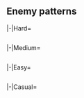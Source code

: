 {{Notice|The following enemy patterns and ship drops are autogenerated.<br>If in doubt, use tooltips to check sample sizes.}}
==Enemy patterns==
{{Section}}
<tabber>
|-|Hard=
{{Event/Map|
{{Event/MapNode|1|Hard|x=61|y=107}}
{{Event/MapNode|2|Hard|x=456|y=285}}
{{Event/MapNode|AB|Hard|x=448|y=194}}
{{Event/MapNode|A|Hard|x=88|y=213}}
{{Event/MapNode|B|Hard|x=113|y=148}}
{{Event/MapNode|C|Hard|x=141|y=253}}
{{Event/MapNode|D|Hard|x=163|y=120}}
{{Event/MapNode|E|Hard|x=195|y=292}}
{{Event/MapNode|F|Hard|x=221|y=88}}
{{Event/MapNode|G|Hard|x=225|y=200}}
{{Event/MapNode|H|Hard|x=235|y=320}}
{{Event/MapNode|I|Hard|x=275|y=264}}
{{Event/MapNode|J|Hard|x=283|y=107}}
{{Event/MapNode|K|Hard|x=334|y=242}}
{{Event/MapNode|L|Hard|x=336|y=125}}
{{Event/MapNode|M|Hard|x=352|y=288}}
{{Event/MapNode|N|Hard|x=411|y=286}}
{{Event/MapNode|O|Hard|x=505|y=272}}
{{Event/MapNode|P|Hard|x=535|y=232}}
{{Event/MapNode|Q|Hard|x=558|y=175}}
{{Event/MapNode|R|Hard|x=568|y=251}}
{{Event/MapNode|S|Hard|x=571|y=133}}
{{Event/MapNode|T|Hard|x=596|y=208}}
{{Event/MapNode|U|Hard|x=621|y=246}}
{{Event/MapNode|V|Hard|x=611|y=152}}
}}
<div class="scrollable" style="width:800px;max-height:400px;overflow:auto;">
{{Map/Nodes|diff=Hard|name=
|AB
|Raid
|{{TooltipSimple|Diamond|40% (688/1710)}}
|Airfield Princess/X
|Airfield Princess/X
|Airfield Princess/VIII
|-
|AB
|Raid
|{{TooltipSimple|Diamond|25% (424/1710)}}
|Airfield Princess/X
|Airfield Princess/X
|Airfield Princess/VIII
|Airfield Princess/VIII
|-
|AB
|Raid
|{{TooltipSimple|Diamond|35% (598/1710)}}
|Airfield Princess/X
|Airfield Princess/X
|Airfield Princess/IX
|Airfield Princess/VIII
}}
{{Map/Nodes|diff=Hard|name=
|A
|Normal
|{{TooltipSimple|Line Ahead|14% (153/1081)}}<br>{{TooltipSimple|Echelon|8% (88/1081)}}
|Light Cruiser He-Class/Flagship
|Destroyer I-Class/Late Model
|Destroyer I-Class/Late Model
|Destroyer I-Class/Late Model
|Destroyer I-Class
|Destroyer I-Class
|-
|A
|Normal
|{{TooltipSimple|Line Ahead|68% (732/1081)}}<br>{{TooltipSimple|Echelon|10% (108/1081)}}
|Light Cruiser He-Class/Flagship
|Light Cruiser Tsu-Class
|Destroyer I-Class/Late Model
|Destroyer I-Class/Late Model
|Destroyer I-Class/Late Model
|Destroyer I-Class/Late Model
}}
{{Map/Nodes|diff=Hard|name=
|C
|Normal
|{{TooltipSimple|Echelon|18% (169/936)}}<br>{{TooltipSimple|Line Abreast|45% (417/936)}}
|Submarine Yo-Class/Flagship
|Submarine Yo-Class/Elite
|Submarine Yo-Class/Elite
|-
|C
|Normal
|{{TooltipSimple|Echelon|37% (350/936)}}
|Submarine Yo-Class/Flagship
|Submarine Yo-Class/Elite
|Submarine Yo-Class/Elite
|Submarine Yo-Class/Elite
}}
{{Map/Nodes|diff=Hard|name=
|D
|Normal
|{{TooltipSimple|Echelon|18% (30/169)}}<br>{{TooltipSimple|Line Abreast|40% (68/169)}}
|Submarine Yo-Class/Flagship
|Submarine Yo-Class/Elite
|Submarine Yo-Class/Elite
|-
|D
|Normal
|{{TooltipSimple|Echelon|42% (71/169)}}
|Submarine Yo-Class/Flagship
|Submarine Yo-Class/Elite
|Submarine Yo-Class/Elite
|Submarine Yo-Class/Elite
}}
{{Map/Nodes|diff=Hard|name=
|E
|Normal
|{{TooltipSimple|Line Ahead|16% (143/867)}}<br>{{TooltipSimple|Double Line|7% (61/867)}}
|Heavy Cruiser Ri-Class/Flagship
|Heavy Cruiser Ri-Class/Flagship
|Light Cruiser Ho-Class/Flagship
|Light Cruiser Tsu-Class
|Destroyer Ro-Class/Late Model
|Destroyer I-Class/Late Model
|-
|E
|Normal
|{{TooltipSimple|Line Ahead|65% (566/867)}}<br>{{TooltipSimple|Double Line|11% (97/867)}}
|Heavy Cruiser Ri-Class/Flagship
|Heavy Cruiser Ri-Class/Flagship
|Light Cruiser He-Class/Flagship
|Light Cruiser Tsu-Class
|Destroyer Ro-Class/Late Model
|Destroyer Ro-Class/Late Model
}}
{{Map/Nodes|diff=Hard|name=
|F
|Normal
|{{TooltipSimple|Line Ahead|16% (19/119)}}<br>{{TooltipSimple|Echelon|8% (10/119)}}
|Light Cruiser He-Class/Flagship
|Destroyer Ro-Class/Late Model
|Destroyer Ro-Class/Late Model
|Destroyer I-Class/Late Model
|Destroyer I-Class
|Destroyer I-Class
|-
|F
|Normal
|{{TooltipSimple|Line Ahead|65% (77/119)}}<br>{{TooltipSimple|Echelon|11% (13/119)}}
|Light Cruiser He-Class/Flagship
|Light Cruiser Tsu-Class
|Destroyer Ro-Class/Late Model
|Destroyer Ro-Class/Late Model
|Destroyer I-Class/Late Model
|Destroyer I-Class/Late Model
}}
{{Map/Nodes|diff=Hard|name=
|G
|Defense
|{{TooltipSimple|Diamond|11% (5/44)}}
|Battleship Ru-Class/Flagship
|Light Carrier Nu-Class/Kai Flagship III
|Light Carrier Nu-Class/Elite II
|Light Carrier Nu-Class/Elite
|Destroyer Ro-Class/Late Model
|Destroyer Ro-Class/Late Model
|-
|G
|Defense
|{{TooltipSimple|Diamond|18% (8/44)}}
|Battleship Ru-Class/Flagship
|Light Carrier Nu-Class/Kai Flagship III
|Light Carrier Nu-Class/Elite II
|Light Carrier Nu-Class/Elite II
|Destroyer Ro-Class/Late Model
|Destroyer Ro-Class/Late Model
|-
|G
|Defense
|{{TooltipSimple|Diamond|34% (15/44)}}
|Battleship Ru-Class/Flagship
|Light Carrier Nu-Class/Kai Flagship III
|Light Carrier Nu-Class/Kai Flagship III
|Light Carrier Nu-Class/Elite II
|Destroyer Ro-Class/Late Model Elite
|Destroyer Ro-Class/Late Model Elite
|-
|G
|Defense
|{{TooltipSimple|Diamond|36% (16/44)}}
|Battleship Ru-Class/Flagship
|Light Carrier Nu-Class/Kai Flagship III
|Light Carrier Nu-Class/Kai Flagship III
|Light Carrier Nu-Class/Flagship II
|Destroyer Ro-Class/Late Model Elite
|Destroyer Ro-Class/Late Model Elite
}}
{{Map/Nodes|diff=Hard|name=
|I
|Normal
|{{TooltipSimple|Echelon|25% (35/139)}}<br>{{TooltipSimple|Line Abreast|13% (18/139)}}
|Submarine So-Class/Flagship
|Submarine Yo-Class/Elite
|Submarine Yo-Class/Elite
|-
|I
|Normal
|{{TooltipSimple|Line Abreast|62% (86/139)}}
|Submarine So-Class/Flagship
|Submarine Yo-Class/Elite
|Submarine Yo-Class/Elite
|Submarine Yo-Class/Elite
}}
{{Map/Nodes|diff=Hard|name=
|J
|Defense
|{{TooltipSimple|Diamond|10% (12/115)}}
|Battleship Ru-Class/Flagship
|Light Carrier Nu-Class/Kai Flagship III
|Light Carrier Nu-Class/Elite II
|Light Carrier Nu-Class/Elite
|Destroyer Ro-Class/Late Model
|Destroyer Ro-Class/Late Model
|-
|J
|Defense
|{{TooltipSimple|Diamond|16% (18/115)}}
|Battleship Ru-Class/Flagship
|Light Carrier Nu-Class/Kai Flagship III
|Light Carrier Nu-Class/Elite II
|Light Carrier Nu-Class/Elite II
|Destroyer Ro-Class/Late Model
|Destroyer Ro-Class/Late Model
|-
|J
|Defense
|{{TooltipSimple|Diamond|43% (50/115)}}
|Battleship Ru-Class/Flagship
|Light Carrier Nu-Class/Kai Flagship III
|Light Carrier Nu-Class/Kai Flagship III
|Light Carrier Nu-Class/Elite II
|Destroyer Ro-Class/Late Model Elite
|Destroyer Ro-Class/Late Model Elite
|-
|J
|Defense
|{{TooltipSimple|Diamond|30% (35/115)}}
|Battleship Ru-Class/Flagship
|Light Carrier Nu-Class/Kai Flagship III
|Light Carrier Nu-Class/Kai Flagship III
|Light Carrier Nu-Class/Flagship II
|Destroyer Ro-Class/Late Model Elite
|Destroyer Ro-Class/Late Model Elite
}}
{{Map/Nodes|diff=Hard|name=
|K
|Normal
|{{TooltipSimple|Line Ahead|16% (35/219)}}<br>{{TooltipSimple|Line Abreast|10% (22/219)}}
|Battleship Ru-Class/Flagship
|Battleship Ru-Class/Flagship
|Light Carrier Nu-Class/Kai Flagship III
|Light Carrier Nu-Class/Elite II
|Destroyer Ro-Class/Late Model
|Destroyer Ro-Class/Late Model
|-
|K
|Normal
|{{TooltipSimple|Line Ahead|44% (96/219)}}<br>{{TooltipSimple|Line Abreast|30% (66/219)}}
|Battleship Ru-Class/Flagship
|Battleship Ru-Class/Flagship
|Light Carrier Nu-Class/Kai Flagship III
|Light Carrier Nu-Class/Kai Flagship III
|Destroyer Ro-Class/Late Model Elite
|Destroyer Ro-Class/Late Model Elite
}}
{{Map/Nodes|diff=Hard|name=
|N
|Boss
|{{TooltipSimple|Line Ahead|56% (402/717)}}
|Harbour Summer Princess/III
|Supply Depot Princess Vacation Mode/III
|Artillery Imp/III
|Artillery Imp/III
|Transport Ship Wa-Class/Flagship
|PT Imp Pack/IV
|-
|N
|Boss/Final
|{{TooltipSimple|Line Ahead|44% (315/717)}}
|Harbour Summer Princess/Damaged III
|Supply Depot Princess Vacation Mode/Damaged III
|Artillery Imp/III
|Artillery Imp/III
|Battleship Ru-Class/Kai Flagship
|PT Imp Pack/IV
}}
{{Map/Nodes|diff=Hard|name=
|O
|Normal
|{{TooltipSimple|Line Ahead|13% (105/819)}}<br>{{TooltipSimple|Double Line|8% (64/819)}}
|Light Cruiser He-Class/Flagship
|Heavy Cruiser Ne-Class
|Heavy Cruiser Ne-Class
|Light Cruiser Tsu-Class
|Destroyer Ro-Class/Late Model
|Destroyer Ro-Class/Late Model
|-
|O
|Normal
|{{TooltipSimple|Line Ahead|71% (581/819)}}<br>{{TooltipSimple|Double Line|8% (69/819)}}
|Light Cruiser He-Class/Flagship
|Heavy Cruiser Ne-Class/Elite
|Heavy Cruiser Ne-Class/Elite
|Light Cruiser Tsu-Class
|Destroyer Ro-Class/Late Model
|Destroyer Ro-Class/Late Model
}}
{{Map/Nodes|diff=Hard|name=
|P
|Normal
|{{TooltipSimple|Echelon|8% (29/356)}}<br>{{TooltipSimple|Line Abreast|20% (71/356)}}
|Submarine So-Class/Flagship
|Submarine Yo-Class/Elite
|Submarine Yo-Class/Elite
|Submarine Yo-Class/Elite
|-
|P
|Normal
|{{TooltipSimple|Line Abreast|72% (256/356)}}
|Submarine So-Class/Flagship
|Submarine Yo-Class/Flagship
|Submarine Yo-Class/Elite
|Submarine Yo-Class/Elite
}}
{{Map/Nodes|diff=Hard|name=
|Q
|Defense
|{{TooltipSimple|Diamond|19% (48/250)}}
|Airfield Princess/VII
|Airfield Princess/VII
|Airfield Princess/V
|-
|Q
|Defense
|{{TooltipSimple|Diamond|17% (43/250)}}
|Airfield Princess/VII
|Airfield Princess/VII
|Airfield Princess/V
|Airfield Princess/V
|-
|Q
|Defense
|{{TooltipSimple|Diamond|64% (159/250)}}
|Airfield Princess/VII
|Airfield Princess/VII
|Airfield Princess/VII
|Airfield Princess/V
}}
{{Map/Nodes|diff=Hard|name=
|R
|Normal
|{{TooltipSimple|Line Ahead|14% (60/441)}}<br>{{TooltipSimple|Line Abreast|9% (39/441)}}
|Destroyer Ha-Class/Late Model Elite
|Destroyer Ro-Class/Late Model
|Destroyer Ro-Class/Late Model
|PT Imp Pack/IV
|PT Imp Pack/IV
|PT Imp Pack/IV
|-
|R
|Normal
|{{TooltipSimple|Line Ahead|68% (301/441)}}<br>{{TooltipSimple|Line Abreast|9% (41/441)}}
|Destroyer Ha-Class/Late Model Elite
|Destroyer Ha-Class/Late Model Elite
|Destroyer Ha-Class/Late Model Elite
|PT Imp Pack/IV
|PT Imp Pack/IV
|PT Imp Pack/IV
}}
{{Map/Nodes|diff=Hard|name=
|T
|Normal
|{{TooltipSimple|Line Ahead|14% (106/758)}}
|Battleship Summer Princess/II
|Heavy Cruiser Ne-Class/Elite
|Light Cruiser Tsu-Class/Elite
|Destroyer Ro-Class/Late Model
|Destroyer Ro-Class/Late Model
|Destroyer Ro-Class/Late Model
|-
|T
|Normal
|{{TooltipSimple|Line Ahead|12% (89/758)}}
|Battleship Summer Princess/II
|Battleship Summer Princess/II
|Heavy Cruiser Ne-Class/Elite
|Light Cruiser Tsu-Class/Elite
|Destroyer Ro-Class/Late Model
|Destroyer Ro-Class/Late Model
|-
|T
|Normal
|{{TooltipSimple|Line Ahead|13% (95/758)}}
|Battleship Summer Princess/III
|Battleship Summer Princess/II
|Heavy Cruiser Ne-Class/Elite
|Light Cruiser Tsu-Class/Elite
|Destroyer Ro-Class/Late Model
|Destroyer Ro-Class/Late Model
|-
|T
|Normal
|{{TooltipSimple|Line Ahead|62% (468/758)}}
|Battleship Summer Princess/III
|Battleship Summer Princess/III
|Heavy Cruiser Ne-Class/Elite
|Light Cruiser Tsu-Class/Elite
|Destroyer Ro-Class/Late Model
|Destroyer Ro-Class/Late Model
}}
{{Map/Nodes|diff=Hard|name=
|V
|Boss
|{{TooltipSimple|Cruising Formation 4|53% (274/519)}}
|Abyssal Mediterranean Princess/III
|Heavy Cruiser Princess/VII
|Light Carrier Nu-Class/Elite III
|Light Carrier Nu-Class/Elite III
|Battleship Ru-Class/Flagship
|Battleship Ru-Class/Flagship
|Light Cruiser He-Class/Flagship
|Destroyer Na-Class/Late Model Elite
|Destroyer Na-Class/Late Model Elite
|Destroyer Ro-Class/Late Model
|PT Imp Pack/IV
|PT Imp Pack/IV
|-
|V
|Boss/Final
|{{TooltipSimple|Cruising Formation 4|47% (245/519)}}
|Abyssal Mediterranean Princess/Damaged III
|Heavy Cruiser Princess/VIII
|Light Carrier Nu-Class/Kai Flagship II
|Light Carrier Nu-Class/Kai Flagship II
|Battleship Ru-Class/Flagship
|Battleship Ru-Class/Flagship
|Light Cruiser He-Class/Flagship
|Light Cruiser Tsu-Class/Elite
|Destroyer Na-Class/Late Model Elite
|Destroyer Na-Class/Late Model Elite
|PT Imp Pack/IV
|PT Imp Pack/IV
}}
</div> <!-- overflow -->
|-|Medium=
{{Event/Map|
{{Event/MapNode|1|Medium|x=61|y=107}}
{{Event/MapNode|2|Medium|x=456|y=285}}
{{Event/MapNode|AB|Medium|x=448|y=194}}
{{Event/MapNode|A|Medium|x=88|y=213}}
{{Event/MapNode|B|Medium|x=113|y=148}}
{{Event/MapNode|C|Medium|x=141|y=253}}
{{Event/MapNode|D|Medium|x=163|y=120}}
{{Event/MapNode|E|Medium|x=195|y=292}}
{{Event/MapNode|F|Medium|x=221|y=88}}
{{Event/MapNode|G|Medium|x=225|y=200}}
{{Event/MapNode|H|Medium|x=235|y=320}}
{{Event/MapNode|I|Medium|x=275|y=264}}
{{Event/MapNode|J|Medium|x=283|y=107}}
{{Event/MapNode|K|Medium|x=334|y=242}}
{{Event/MapNode|L|Medium|x=336|y=125}}
{{Event/MapNode|M|Medium|x=352|y=288}}
{{Event/MapNode|N|Medium|x=411|y=286}}
{{Event/MapNode|O|Medium|x=505|y=272}}
{{Event/MapNode|P|Medium|x=535|y=232}}
{{Event/MapNode|Q|Medium|x=558|y=175}}
{{Event/MapNode|R|Medium|x=568|y=251}}
{{Event/MapNode|S|Medium|x=571|y=133}}
{{Event/MapNode|T|Medium|x=596|y=208}}
{{Event/MapNode|U|Medium|x=621|y=246}}
{{Event/MapNode|V|Medium|x=611|y=152}}
}}
<div class="scrollable" style="width:800px;max-height:400px;overflow:auto;">
{{Map/Nodes|diff=Medium|name=
|AB
|Raid
|{{TooltipSimple|Diamond|45% (165/370)}}
|Airfield Princess/IX
|Airfield Princess/VIII
|-
|AB
|Raid
|{{TooltipSimple|Diamond|34% (124/370)}}
|Airfield Princess/IX
|Airfield Princess/VIII
|Airfield Princess/VIII
|-
|AB
|Raid
|{{TooltipSimple|Diamond|22% (81/370)}}
|Airfield Princess/X
|Airfield Princess/VIII
|Airfield Princess/VIII
}}
{{Map/Nodes|diff=Medium|name=
|A
|Normal
|{{TooltipSimple|Line Ahead|39% (106/271)}}<br>{{TooltipSimple|Echelon|17% (46/271)}}
|Light Cruiser He-Class/Flagship
|Destroyer I-Class/Late Model
|Destroyer I-Class
|Destroyer I-Class
|Destroyer I-Class
|Destroyer I-Class
|-
|A
|Normal
|{{TooltipSimple|Line Ahead|29% (78/271)}}<br>{{TooltipSimple|Echelon|15% (41/271)}}
|Light Cruiser He-Class/Flagship
|Destroyer I-Class/Late Model
|Destroyer I-Class/Late Model
|Destroyer I-Class/Late Model
|Destroyer I-Class
|Destroyer I-Class
}}
{{Map/Nodes|diff=Medium|name=
|C
|Normal
|{{TooltipSimple|Echelon|19% (48/254)}}<br>{{TooltipSimple|Line Abreast|16% (41/254)}}
|Submarine Yo-Class/Elite
|Submarine Yo-Class/Elite
|Submarine Ka-Class
|-
|C
|Normal
|{{TooltipSimple|Echelon|33% (85/254)}}<br>{{TooltipSimple|Line Abreast|31% (80/254)}}
|Submarine Yo-Class/Elite
|Submarine Yo-Class/Elite
|Submarine Yo-Class/Elite
}}
{{Map/Nodes|diff=Medium|name=
|D
|Normal
|{{TooltipSimple|Echelon|21% (14/68)}}<br>{{TooltipSimple|Line Abreast|24% (16/68)}}
|Submarine Yo-Class/Elite
|Submarine Yo-Class/Elite
|Submarine Ka-Class
|-
|D
|Normal
|{{TooltipSimple|Echelon|25% (17/68)}}<br>{{TooltipSimple|Line Abreast|31% (21/68)}}
|Submarine Yo-Class/Elite
|Submarine Yo-Class/Elite
|Submarine Yo-Class/Elite
}}
{{Map/Nodes|diff=Medium|name=
|E
|Normal
|{{TooltipSimple|Line Ahead|37% (91/244)}}<br>{{TooltipSimple|Double Line|20% (50/244)}}
|Heavy Cruiser Ri-Class/Flagship
|Heavy Cruiser Ri-Class/Flagship
|Light Cruiser Ho-Class/Flagship
|Destroyer Ro-Class/Late Model
|Destroyer I-Class
|Destroyer I-Class
|-
|E
|Normal
|{{TooltipSimple|Line Ahead|25% (60/244)}}<br>{{TooltipSimple|Double Line|18% (43/244)}}
|Heavy Cruiser Ri-Class/Flagship
|Heavy Cruiser Ri-Class/Flagship
|Light Cruiser Ho-Class/Flagship
|Light Cruiser Tsu-Class
|Destroyer Ro-Class/Late Model
|Destroyer I-Class/Late Model
}}
{{Map/Nodes|diff=Medium|name=
|F
|Normal
|{{TooltipSimple|Line Ahead|43% (19/44)}}<br>{{TooltipSimple|Echelon|14% (6/44)}}
|Light Cruiser He-Class/Flagship
|Destroyer Ro-Class/Late Model
|Destroyer I-Class
|Destroyer I-Class
|Destroyer I-Class
|Destroyer I-Class
|-
|F
|Normal
|{{TooltipSimple|Line Ahead|34% (15/44)}}<br>{{TooltipSimple|Echelon|9% (4/44)}}
|Light Cruiser He-Class/Flagship
|Destroyer Ro-Class/Late Model
|Destroyer Ro-Class/Late Model
|Destroyer I-Class/Late Model
|Destroyer I-Class
|Destroyer I-Class
}}
{{Map/Nodes|diff=Medium|name=
|G
|Defense
|{{TooltipSimple|Diamond|13% (3/24)}}
|Battleship Ru-Class/Flagship
|Light Carrier Nu-Class/Elite II
|Light Carrier Nu-Class
|Destroyer I-Class
|Destroyer I-Class
|Destroyer I-Class
|-
|G
|Defense
|{{TooltipSimple|Diamond|38% (9/24)}}
|Battleship Ru-Class/Flagship
|Light Carrier Nu-Class/Elite II
|Light Carrier Nu-Class/Elite
|Light Carrier Nu-Class/Elite
|Destroyer I-Class
|Destroyer I-Class
|-
|G
|Defense
|{{TooltipSimple|Diamond|33% (8/24)}}
|Battleship Ru-Class/Flagship
|Light Carrier Nu-Class/Elite II
|Light Carrier Nu-Class/Elite II
|Light Carrier Nu-Class/Elite
|Destroyer I-Class
|Destroyer I-Class
|-
|G
|Defense
|{{TooltipSimple|Diamond|8% (2/24)}}
|Battleship Ru-Class/Flagship
|Light Carrier Nu-Class/Kai Flagship III
|Light Carrier Nu-Class/Elite II
|Light Carrier Nu-Class/Elite
|Destroyer Ro-Class/Late Model
|Destroyer Ro-Class/Late Model
|-
|G
|Defense
|{{TooltipSimple|Diamond|8% (2/24)}}
|Battleship Ru-Class/Flagship
|Light Carrier Nu-Class/Kai Flagship III
|Light Carrier Nu-Class/Elite II
|Light Carrier Nu-Class/Elite II
|Destroyer Ro-Class/Late Model
|Destroyer Ro-Class/Late Model
}}
{{Map/Nodes|diff=Medium|name=
|I
|Normal
|{{TooltipSimple|Echelon|12% (4/34)}}<br>{{TooltipSimple|Line Abreast|32% (11/34)}}
|Submarine So-Class/Elite
|Submarine Yo-Class/Elite
|Submarine Ka-Class
|-
|I
|Normal
|{{TooltipSimple|Echelon|29% (10/34)}}<br>{{TooltipSimple|Line Abreast|26% (9/34)}}
|Submarine So-Class/Elite
|Submarine Yo-Class/Elite
|Submarine Yo-Class/Elite
}}
{{Map/Nodes|diff=Medium|name=
|J
|Defense
|{{TooltipSimple|Diamond|2% (1/44)}}
|Battleship Ru-Class/Flagship
|Light Carrier Nu-Class/Elite II
|Light Carrier Nu-Class
|Destroyer I-Class
|Destroyer I-Class
|Destroyer I-Class
|-
|J
|Defense
|{{TooltipSimple|Diamond|5% (2/44)}}
|Battleship Ru-Class/Flagship
|Light Carrier Nu-Class/Elite II
|Light Carrier Nu-Class/Elite
|Destroyer I-Class
|Destroyer I-Class
|Destroyer I-Class
|-
|J
|Defense
|{{TooltipSimple|Diamond|27% (12/44)}}
|Battleship Ru-Class/Flagship
|Light Carrier Nu-Class/Elite II
|Light Carrier Nu-Class/Elite
|Light Carrier Nu-Class/Elite
|Destroyer I-Class
|Destroyer I-Class
|-
|J
|Defense
|{{TooltipSimple|Diamond|32% (14/44)}}
|Battleship Ru-Class/Flagship
|Light Carrier Nu-Class/Elite II
|Light Carrier Nu-Class/Elite II
|Light Carrier Nu-Class/Elite
|Destroyer I-Class
|Destroyer I-Class
|-
|J
|Defense
|{{TooltipSimple|Diamond|16% (7/44)}}
|Battleship Ru-Class/Flagship
|Light Carrier Nu-Class/Kai Flagship III
|Light Carrier Nu-Class/Elite II
|Light Carrier Nu-Class/Elite
|Destroyer Ro-Class/Late Model
|Destroyer Ro-Class/Late Model
|-
|J
|Defense
|{{TooltipSimple|Diamond|18% (8/44)}}
|Battleship Ru-Class/Flagship
|Light Carrier Nu-Class/Kai Flagship III
|Light Carrier Nu-Class/Elite II
|Light Carrier Nu-Class/Elite II
|Destroyer Ro-Class/Late Model
|Destroyer Ro-Class/Late Model
}}
{{Map/Nodes|diff=Medium|name=
|K
|Normal
|{{TooltipSimple|Line Ahead|5% (5/92)}}<br>{{TooltipSimple|Line Abreast|3% (3/92)}}
|Battleship Ru-Class/Flagship
|Battleship Ru-Class/Elite
|Light Carrier Nu-Class/Elite II
|Destroyer Ro-Class/Late Model
|Destroyer I-Class
|Destroyer I-Class
|-
|K
|Normal
|{{TooltipSimple|Line Ahead|26% (24/92)}}<br>{{TooltipSimple|Line Abreast|34% (31/92)}}
|Battleship Ru-Class/Flagship
|Battleship Ru-Class/Flagship
|Light Carrier Nu-Class/Elite II
|Destroyer Ro-Class/Late Model
|Destroyer I-Class
|Destroyer I-Class
|-
|K
|Normal
|{{TooltipSimple|Line Ahead|18% (17/92)}}<br>{{TooltipSimple|Line Abreast|13% (12/92)}}
|Battleship Ru-Class/Flagship
|Battleship Ru-Class/Flagship
|Light Carrier Nu-Class/Kai Flagship III
|Light Carrier Nu-Class/Elite II
|Destroyer Ro-Class/Late Model
|Destroyer Ro-Class/Late Model
}}
{{Map/Nodes|diff=Medium|name=
|N
|Boss
|{{TooltipSimple|Double Line|59% (140/236)}}
|Harbour Summer Princess/II
|Supply Depot Princess Vacation Mode/II
|Artillery Imp/II
|Artillery Imp/II
|Transport Ship Wa-Class/Elite
|PT Imp Pack/III
|-
|N
|Boss/Final
|{{TooltipSimple|Line Ahead|41% (96/236)}}
|Harbour Summer Princess/Damaged II
|Supply Depot Princess Vacation Mode/Damaged II
|Artillery Imp/II
|Artillery Imp/II
|Battleship Ru-Class/Flagship
|PT Imp Pack/III
}}
{{Map/Nodes|diff=Medium|name=
|O
|Normal
|{{TooltipSimple|Line Ahead|36% (58/159)}}<br>{{TooltipSimple|Double Line|18% (29/159)}}
|Light Cruiser He-Class/Flagship
|Heavy Cruiser Ne-Class
|Light Cruiser Tsu-Class
|Destroyer Ro-Class/Late Model
|Destroyer I-Class
|Destroyer I-Class
|-
|O
|Normal
|{{TooltipSimple|Line Ahead|30% (47/159)}}<br>{{TooltipSimple|Double Line|16% (25/159)}}
|Light Cruiser He-Class/Flagship
|Heavy Cruiser Ne-Class
|Heavy Cruiser Ne-Class
|Light Cruiser Tsu-Class
|Destroyer Ro-Class/Late Model
|Destroyer Ro-Class/Late Model
}}
{{Map/Nodes|diff=Medium|name=
|P
|Normal
|{{TooltipSimple|Echelon|19% (12/62)}}<br>{{TooltipSimple|Line Abreast|26% (16/62)}}
|Submarine So-Class/Elite
|Submarine Yo-Class/Elite
|Submarine Ka-Class
|-
|P
|Normal
|{{TooltipSimple|Echelon|40% (25/62)}}<br>{{TooltipSimple|Line Abreast|15% (9/62)}}
|Submarine So-Class/Flagship
|Submarine Yo-Class/Elite
|Submarine Yo-Class/Elite
}}
{{Map/Nodes|diff=Medium|name=
|Q
|Defense
|{{TooltipSimple|Diamond|37% (26/70)}}
|Airfield Princess/VI
|Airfield Princess/V
|Airfield Princess/V
|-
|Q
|Defense
|{{TooltipSimple|Diamond|26% (18/70)}}
|Airfield Princess/VII
|Airfield Princess/V
|Airfield Princess/V
|-
|Q
|Defense
|{{TooltipSimple|Diamond|37% (26/70)}}
|Airfield Princess/VII
|Airfield Princess/VI
|Airfield Princess/V
}}
{{Map/Nodes|diff=Medium|name=
|R
|Normal
|{{TooltipSimple|Line Ahead|38% (35/92)}}<br>{{TooltipSimple|Line Abreast|15% (14/92)}}
|Destroyer Ro-Class/Late Model
|Destroyer Ro-Class/Late Model
|Destroyer I-Class
|Destroyer I-Class
|PT Imp Pack/III
|PT Imp Pack/III
|-
|R
|Normal
|{{TooltipSimple|Line Ahead|27% (25/92)}}<br>{{TooltipSimple|Line Abreast|20% (18/92)}}
|Destroyer Ha-Class/Late Model Elite
|Destroyer Ro-Class/Late Model
|Destroyer Ro-Class/Late Model
|PT Imp Pack/IV
|PT Imp Pack/IV
|PT Imp Pack/IV
}}
{{Map/Nodes|diff=Medium|name=
|T
|Normal
|{{TooltipSimple|Line Ahead|39% (56/145)}}
|Battleship Summer Princess
|Light Cruiser Tsu-Class
|Destroyer Ro-Class/Late Model
|Destroyer Ro-Class/Late Model
|Destroyer I-Class
|Destroyer I-Class
|-
|T
|Normal
|{{TooltipSimple|Line Ahead|22% (32/145)}}
|Battleship Summer Princess/II
|Heavy Cruiser Ne-Class/Elite
|Light Cruiser Tsu-Class
|Destroyer Ro-Class/Late Model
|Destroyer Ro-Class/Late Model
|Destroyer I-Class
|-
|T
|Normal
|{{TooltipSimple|Line Ahead|19% (28/145)}}
|Battleship Summer Princess/II
|Heavy Cruiser Ne-Class/Elite
|Light Cruiser Tsu-Class/Elite
|Destroyer Ro-Class/Late Model
|Destroyer Ro-Class/Late Model
|Destroyer Ro-Class/Late Model
|-
|T
|Normal
|{{TooltipSimple|Line Ahead|20% (29/145)}}
|Battleship Summer Princess/II
|Battleship Summer Princess/II
|Heavy Cruiser Ne-Class/Elite
|Light Cruiser Tsu-Class/Elite
|Destroyer Ro-Class/Late Model
|Destroyer Ro-Class/Late Model
}}
{{Map/Nodes|diff=Medium|name=
|V
|Boss
|{{TooltipSimple|Cruising Formation 4|80% (94/118)}}
|Abyssal Mediterranean Princess/II
|Light Carrier Nu-Class/Elite
|Light Carrier Nu-Class/Elite
|Battleship Ru-Class/Flagship
|Battleship Ru-Class/Flagship
|Transport Ship Wa-Class
|Light Cruiser Ho-Class/Flagship
|Destroyer Na-Class/Late Model
|Destroyer Na-Class/Late Model
|Destroyer I-Class
|PT Imp Pack/III
|PT Imp Pack/III
|-
|V
|Boss/Final
|{{TooltipSimple|Cruising Formation 4|20% (24/118)}}
|Abyssal Mediterranean Princess/Damaged II
|Light Carrier Nu-Class/Elite III
|Light Carrier Nu-Class/Elite
|Battleship Ru-Class/Flagship
|Battleship Ru-Class/Flagship
|Transport Ship Wa-Class/Flagship
|Light Cruiser Ho-Class/Flagship
|Light Cruiser Tsu-Class
|Destroyer Na-Class/Late Model Elite
|Destroyer Na-Class/Late Model Elite
|PT Imp Pack/III
|PT Imp Pack/III
}}
</div> <!-- overflow -->
|-|Easy=
{{Event/Map|
{{Event/MapNode|1|Easy|x=61|y=107}}
{{Event/MapNode|2|Easy|x=456|y=285}}
{{Event/MapNode|AB|Easy|x=448|y=194}}
{{Event/MapNode|A|Easy|x=88|y=213}}
{{Event/MapNode|B|Easy|x=113|y=148}}
{{Event/MapNode|C|Easy|x=141|y=253}}
{{Event/MapNode|D|Easy|x=163|y=120}}
{{Event/MapNode|E|Easy|x=195|y=292}}
{{Event/MapNode|F|Easy|x=221|y=88}}
{{Event/MapNode|G|Easy|x=225|y=200}}
{{Event/MapNode|H|Easy|x=235|y=320}}
{{Event/MapNode|I|Easy|x=275|y=264}}
{{Event/MapNode|J|Easy|x=283|y=107}}
{{Event/MapNode|K|Easy|x=334|y=242}}
{{Event/MapNode|L|Easy|x=336|y=125}}
{{Event/MapNode|M|Easy|x=352|y=288}}
{{Event/MapNode|N|Easy|x=411|y=286}}
{{Event/MapNode|O|Easy|x=505|y=272}}
{{Event/MapNode|P|Easy|x=535|y=232}}
{{Event/MapNode|Q|Easy|x=558|y=175}}
{{Event/MapNode|R|Easy|x=568|y=251}}
{{Event/MapNode|S|Easy|x=571|y=133}}
{{Event/MapNode|T|Easy|x=596|y=208}}
{{Event/MapNode|U|Easy|x=621|y=246}}
{{Event/MapNode|V|Easy|x=611|y=152}}
}}
<div class="scrollable" style="width:800px;max-height:400px;overflow:auto;">
{{Map/Nodes|diff=Easy|name=
|AB
|Raid
|{{TooltipSimple|Diamond|16% (61/376)}}
|Airfield Princess/V
|Airfield Princess/V
|-
|AB
|Raid
|{{TooltipSimple|Diamond|45% (168/376)}}
|Airfield Princess/V
|Airfield Princess/V
|Airfield Princess/V
|-
|AB
|Raid
|{{TooltipSimple|Diamond|39% (147/376)}}
|Airfield Princess/VI
|Airfield Princess/V
|Airfield Princess/V
}}
{{Map/Nodes|diff=Easy|name=
|A
|Normal
|{{TooltipSimple|Line Ahead|38% (94/250)}}<br>{{TooltipSimple|Echelon|15% (37/250)}}
|Light Cruiser He-Class/Flagship
|Destroyer I-Class
|Destroyer I-Class
|Destroyer I-Class
|Destroyer I-Class
|-
|A
|Normal
|{{TooltipSimple|Line Ahead|29% (73/250)}}<br>{{TooltipSimple|Echelon|18% (46/250)}}
|Light Cruiser He-Class/Flagship
|Destroyer I-Class/Late Model
|Destroyer I-Class
|Destroyer I-Class
|Destroyer I-Class
|Destroyer I-Class
}}
{{Map/Nodes|diff=Easy|name=
|C
|Normal
|{{TooltipSimple|Echelon|24% (59/242)}}<br>{{TooltipSimple|Line Abreast|26% (63/242)}}
|Submarine Yo-Class/Elite
|Submarine Ka-Class
|Submarine Ka-Class
|-
|C
|Normal
|{{TooltipSimple|Echelon|24% (57/242)}}<br>{{TooltipSimple|Line Abreast|26% (63/242)}}
|Submarine Yo-Class/Elite
|Submarine Yo-Class/Elite
|Submarine Ka-Class
}}
{{Map/Nodes|diff=Easy|name=
|D
|Normal
|{{TooltipSimple|Echelon|29% (20/69)}}<br>{{TooltipSimple|Line Abreast|20% (14/69)}}
|Submarine Yo-Class/Elite
|Submarine Ka-Class
|Submarine Ka-Class
|-
|D
|Normal
|{{TooltipSimple|Echelon|19% (13/69)}}<br>{{TooltipSimple|Line Abreast|32% (22/69)}}
|Submarine Yo-Class/Elite
|Submarine Yo-Class/Elite
|Submarine Ka-Class
}}
{{Map/Nodes|diff=Easy|name=
|E
|Normal
|{{TooltipSimple|Line Ahead|33% (73/218)}}<br>{{TooltipSimple|Double Line|22% (49/218)}}
|Heavy Cruiser Ri-Class/Flagship
|Heavy Cruiser Ri-Class/Flagship
|Light Cruiser Ho-Class/Elite
|Destroyer Ro-Class/Late Model
|Destroyer I-Class
|Destroyer I-Class
|-
|E
|Normal
|{{TooltipSimple|Line Ahead|22% (47/218)}}<br>{{TooltipSimple|Double Line|22% (49/218)}}
|Heavy Cruiser Ri-Class/Flagship
|Heavy Cruiser Ri-Class/Flagship
|Light Cruiser Ho-Class/Flagship
|Destroyer Ro-Class/Late Model
|Destroyer I-Class
|Destroyer I-Class
}}
{{Map/Nodes|diff=Easy|name=
|F
|Normal
|{{TooltipSimple|Line Ahead|49% (25/51)}}<br>{{TooltipSimple|Echelon|16% (8/51)}}
|Light Cruiser He-Class/Flagship
|Destroyer I-Class
|Destroyer I-Class
|Destroyer I-Class
|Destroyer I-Class
|Destroyer I-Class
|-
|F
|Normal
|{{TooltipSimple|Line Ahead|24% (12/51)}}<br>{{TooltipSimple|Echelon|12% (6/51)}}
|Light Cruiser He-Class/Flagship
|Destroyer Ro-Class/Late Model
|Destroyer I-Class
|Destroyer I-Class
|Destroyer I-Class
|Destroyer I-Class
}}
{{Map/Nodes|diff=Easy|name=
|G
|Defense
|{{TooltipSimple|Diamond|27% (15/56)}}
|Battleship Ru-Class/Flagship
|Light Carrier Nu-Class/Elite II
|Light Carrier Nu-Class
|Destroyer I-Class
|Destroyer I-Class
|Destroyer I-Class
|-
|G
|Defense
|{{TooltipSimple|Diamond|38% (21/56)}}
|Battleship Ru-Class/Flagship
|Light Carrier Nu-Class/Elite II
|Light Carrier Nu-Class/Elite
|Destroyer I-Class
|Destroyer I-Class
|Destroyer I-Class
|-
|G
|Defense
|{{TooltipSimple|Diamond|23% (13/56)}}
|Battleship Ru-Class/Flagship
|Light Carrier Nu-Class/Elite II
|Light Carrier Nu-Class/Elite
|Light Carrier Nu-Class/Elite
|Destroyer I-Class
|Destroyer I-Class
|-
|G
|Defense
|{{TooltipSimple|Diamond|13% (7/56)}}
|Battleship Ru-Class/Flagship
|Light Carrier Nu-Class/Elite II
|Light Carrier Nu-Class/Elite II
|Light Carrier Nu-Class/Elite
|Destroyer I-Class
|Destroyer I-Class
}}
{{Map/Nodes|diff=Easy|name=
|I
|Normal
|{{TooltipSimple|Echelon|33% (28/84)}}<br>{{TooltipSimple|Line Abreast|26% (22/84)}}
|Submarine So-Class/Elite
|Submarine Ka-Class
|Submarine Ka-Class
|-
|I
|Normal
|{{TooltipSimple|Echelon|23% (19/84)}}<br>{{TooltipSimple|Line Abreast|18% (15/84)}}
|Submarine So-Class/Elite
|Submarine Yo-Class/Elite
|Submarine Ka-Class
}}
{{Map/Nodes|diff=Easy|name=
|J
|Defense
|{{TooltipSimple|Diamond|26% (13/50)}}
|Battleship Ru-Class/Flagship
|Light Carrier Nu-Class/Elite II
|Light Carrier Nu-Class
|Destroyer I-Class
|Destroyer I-Class
|Destroyer I-Class
|-
|J
|Defense
|{{TooltipSimple|Diamond|46% (23/50)}}
|Battleship Ru-Class/Flagship
|Light Carrier Nu-Class/Elite II
|Light Carrier Nu-Class/Elite
|Destroyer I-Class
|Destroyer I-Class
|Destroyer I-Class
|-
|J
|Defense
|{{TooltipSimple|Diamond|20% (10/50)}}
|Battleship Ru-Class/Flagship
|Light Carrier Nu-Class/Elite II
|Light Carrier Nu-Class/Elite
|Light Carrier Nu-Class/Elite
|Destroyer I-Class
|Destroyer I-Class
|-
|J
|Defense
|{{TooltipSimple|Diamond|8% (4/50)}}
|Battleship Ru-Class/Flagship
|Light Carrier Nu-Class/Elite II
|Light Carrier Nu-Class/Elite II
|Light Carrier Nu-Class/Elite
|Destroyer I-Class
|Destroyer I-Class
}}
{{Map/Nodes|diff=Easy|name=
|K
|Normal
|{{TooltipSimple|Line Abreast|13% (16/121)}}
|Battleship Ru-Class/Elite
|Battleship Ru-Class/Elite
|Light Carrier Nu-Class/Elite II
|Destroyer Ro-Class/Late Model
|Destroyer I-Class
|Destroyer I-Class
|-
|K
|Normal
|{{TooltipSimple|Line Ahead|25% (30/121)}}<br>{{TooltipSimple|Line Abreast|45% (54/121)}}
|Battleship Ru-Class/Flagship
|Battleship Ru-Class/Elite
|Light Carrier Nu-Class/Elite II
|Destroyer Ro-Class/Late Model
|Destroyer I-Class
|Destroyer I-Class
|-
|K
|Normal
|{{TooltipSimple|Line Ahead|9% (11/121)}}<br>{{TooltipSimple|Line Abreast|8% (10/121)}}
|Battleship Ru-Class/Flagship
|Battleship Ru-Class/Flagship
|Light Carrier Nu-Class/Elite II
|Destroyer Ro-Class/Late Model
|Destroyer I-Class
|Destroyer I-Class
}}
{{Map/Nodes|diff=Easy|name=
|N
|Boss
|{{TooltipSimple|Diamond|63% (155/248)}}
|Harbour Summer Princess
|Supply Depot Princess Vacation Mode
|Artillery Imp
|Artillery Imp
|Transport Ship Wa-Class
|PT Imp Pack/II
|-
|N
|Boss/Final
|{{TooltipSimple|Double Line|38% (93/248)}}
|Harbour Summer Princess/Damaged
|Supply Depot Princess Vacation Mode/Damaged
|Artillery Imp
|Artillery Imp
|Battleship Ru-Class/Elite
|PT Imp Pack/II
}}
{{Map/Nodes|diff=Easy|name=
|O
|Normal
|{{TooltipSimple|Double Line|14% (39/271)}}
|Light Cruiser He-Class/Elite
|Heavy Cruiser Ne-Class
|Light Cruiser Tsu-Class
|Destroyer I-Class
|Destroyer I-Class
|Destroyer I-Class
|-
|O
|Normal
|{{TooltipSimple|Line Ahead|15% (42/271)}}<br>{{TooltipSimple|Double Line|42% (114/271)}}
|Light Cruiser He-Class/Elite
|Heavy Cruiser Ne-Class
|Light Cruiser Tsu-Class
|Destroyer Ro-Class/Late Model
|Destroyer I-Class
|Destroyer I-Class
|-
|O
|Normal
|{{TooltipSimple|Double Line|28% (76/271)}}
|Light Cruiser He-Class/Flagship
|Heavy Cruiser Ne-Class
|Light Cruiser Tsu-Class
|Destroyer Ro-Class/Late Model
|Destroyer I-Class
|Destroyer I-Class
}}
{{Map/Nodes|diff=Easy|name=
|P
|Normal
|{{TooltipSimple|Echelon|38% (36/96)}}<br>{{TooltipSimple|Line Abreast|21% (20/96)}}
|Submarine So-Class/Elite
|Submarine Ka-Class
|Submarine Ka-Class
|-
|P
|Normal
|{{TooltipSimple|Echelon|20% (19/96)}}<br>{{TooltipSimple|Line Abreast|22% (21/96)}}
|Submarine So-Class/Elite
|Submarine Yo-Class/Elite
|Submarine Ka-Class
}}
{{Map/Nodes|diff=Easy|name=
|Q
|Defense
|{{TooltipSimple|Diamond|15% (16/110)}}
|Airfield Princess/V
|Airfield Princess/V
|-
|Q
|Defense
|{{TooltipSimple|Diamond|35% (38/110)}}
|Airfield Princess/VI
|Airfield Princess/V
|-
|Q
|Defense
|{{TooltipSimple|Diamond|51% (56/110)}}
|Airfield Princess/VI
|Airfield Princess/VI
}}
{{Map/Nodes|diff=Easy|name=
|R
|Normal
|{{TooltipSimple|Line Ahead|43% (74/173)}}<br>{{TooltipSimple|Line Abreast|17% (29/173)}}
|Destroyer Ro-Class/Late Model
|Destroyer I-Class
|Destroyer I-Class
|Destroyer I-Class
|PT Imp Pack/II
|PT Imp Pack/II
|-
|R
|Normal
|{{TooltipSimple|Line Ahead|23% (40/173)}}<br>{{TooltipSimple|Line Abreast|17% (30/173)}}
|Destroyer Ro-Class/Late Model
|Destroyer Ro-Class/Late Model
|Destroyer I-Class
|Destroyer I-Class
|PT Imp Pack/III
|PT Imp Pack/III
}}
{{Map/Nodes|diff=Easy|name=
|T
|Normal
|{{TooltipSimple|Line Ahead|27% (70/262)}}
|Battleship Summer Princess
|Destroyer Ro-Class/Late Model
|Destroyer I-Class
|Destroyer I-Class
|Destroyer I-Class
|-
|T
|Normal
|{{TooltipSimple|Line Ahead|28% (74/262)}}
|Battleship Summer Princess
|Light Cruiser Tsu-Class
|Destroyer Ro-Class/Late Model
|Destroyer I-Class
|Destroyer I-Class
|Destroyer I-Class
|-
|T
|Normal
|{{TooltipSimple|Line Ahead|24% (64/262)}}
|Battleship Summer Princess
|Light Cruiser Tsu-Class
|Destroyer Ro-Class/Late Model
|Destroyer Ro-Class/Late Model
|Destroyer I-Class
|Destroyer I-Class
|-
|T
|Normal
|{{TooltipSimple|Line Ahead|21% (54/262)}}
|Battleship Summer Princess/II
|Heavy Cruiser Ne-Class/Elite
|Light Cruiser Tsu-Class
|Destroyer Ro-Class/Late Model
|Destroyer Ro-Class/Late Model
|Destroyer I-Class
}}
{{Map/Nodes|diff=Easy|name=
|V
|Boss
|{{TooltipSimple|Cruising Formation 4|80% (197/245)}}
|Abyssal Mediterranean Princess
|Light Carrier Nu-Class/Elite
|Battleship Ru-Class/Flagship
|Battleship Ru-Class/Flagship
|Transport Ship Wa-Class
|Transport Ship Wa-Class
|Destroyer Na-Class/Late Model
|Destroyer I-Class
|Destroyer I-Class
|Destroyer I-Class
|PT Imp Pack/III
|PT Imp Pack/III
|-
|V
|Boss/Final
|{{TooltipSimple|Cruising Formation 4|20% (48/245)}}
|Abyssal Mediterranean Princess/Damaged
|Light Carrier Nu-Class/Elite
|Light Carrier Nu-Class/Elite
|Battleship Ru-Class/Flagship
|Battleship Ru-Class/Flagship
|Transport Ship Wa-Class
|Light Cruiser Ho-Class/Flagship
|Destroyer Na-Class/Late Model
|Destroyer I-Class
|Destroyer I-Class
|PT Imp Pack/III
|PT Imp Pack/III
}}
</div> <!-- overflow -->
|-|Casual=
{{Event/Map|
{{Event/MapNode|1|Casual|x=61|y=107}}
{{Event/MapNode|2|Casual|x=456|y=285}}
{{Event/MapNode|AB|Casual|x=448|y=194}}
{{Event/MapNode|A|Casual|x=88|y=213}}
{{Event/MapNode|B|Casual|x=113|y=148}}
{{Event/MapNode|C|Casual|x=141|y=253}}
{{Event/MapNode|D|Casual|x=163|y=120}}
{{Event/MapNode|E|Casual|x=195|y=292}}
{{Event/MapNode|F|Casual|x=221|y=88}}
{{Event/MapNode|G|Casual|x=225|y=200}}
{{Event/MapNode|H|Casual|x=235|y=320}}
{{Event/MapNode|I|Casual|x=275|y=264}}
{{Event/MapNode|J|Casual|x=283|y=107}}
{{Event/MapNode|K|Casual|x=334|y=242}}
{{Event/MapNode|L|Casual|x=336|y=125}}
{{Event/MapNode|M|Casual|x=352|y=288}}
{{Event/MapNode|N|Casual|x=411|y=286}}
{{Event/MapNode|O|Casual|x=505|y=272}}
{{Event/MapNode|P|Casual|x=535|y=232}}
{{Event/MapNode|Q|Casual|x=558|y=175}}
{{Event/MapNode|R|Casual|x=568|y=251}}
{{Event/MapNode|S|Casual|x=571|y=133}}
{{Event/MapNode|T|Casual|x=596|y=208}}
{{Event/MapNode|U|Casual|x=621|y=246}}
{{Event/MapNode|V|Casual|x=611|y=152}}
}}
<div class="scrollable" style="width:800px;max-height:400px;overflow:auto;">
{{Map/Nodes|diff=Casual|name=
|AB
|Raid
|{{TooltipSimple|Diamond|51% (25/49)}}
|Airfield Princess/V
|Airfield Princess/V
|-
|AB
|Raid
|{{TooltipSimple|Diamond|49% (24/49)}}
|Airfield Princess/V
|Airfield Princess/V
|Airfield Princess/V
}}
{{Map/Nodes|diff=Casual|name=
|A
|Normal
|{{TooltipSimple|Line Ahead|45% (17/38)}}
|Light Cruiser He-Class/Elite
|Destroyer I-Class
|Destroyer I-Class
|Destroyer I-Class
|Destroyer I-Class
|-
|A
|Normal
|{{TooltipSimple|Line Ahead|26% (10/38)}}<br>{{TooltipSimple|Echelon|29% (11/38)}}
|Light Cruiser He-Class/Flagship
|Destroyer I-Class
|Destroyer I-Class
|Destroyer I-Class
|Destroyer I-Class
}}
{{Map/Nodes|diff=Casual|name=
|C
|Normal
|{{TooltipSimple|Echelon|47% (18/38)}}<br>{{TooltipSimple|Line Abreast|53% (20/38)}}
|Submarine Yo-Class/Elite
|Submarine Ka-Class
|Submarine Ka-Class
}}
{{Map/Nodes|diff=Casual|name=
|D
|Normal
|{{TooltipSimple|Echelon|50% (6/12)}}<br>{{TooltipSimple|Line Abreast|50% (6/12)}}
|Submarine Yo-Class/Elite
|Submarine Ka-Class
|Submarine Ka-Class
}}
{{Map/Nodes|diff=Casual|name=
|E
|Normal
|{{TooltipSimple|Line Ahead|34% (13/38)}}
|Heavy Cruiser Ri-Class/Flagship
|Heavy Cruiser Ri-Class/Elite
|Light Cruiser Ho-Class/Elite
|Destroyer Ro-Class/Late Model
|Destroyer I-Class
|Destroyer I-Class
|-
|E
|Normal
|{{TooltipSimple|Line Ahead|26% (10/38)}}<br>{{TooltipSimple|Double Line|39% (15/38)}}
|Heavy Cruiser Ri-Class/Flagship
|Heavy Cruiser Ri-Class/Flagship
|Light Cruiser Ho-Class/Elite
|Destroyer Ro-Class/Late Model
|Destroyer I-Class
|Destroyer I-Class
}}
{{Map/Nodes|diff=Casual|name=
|F
|Normal
|{{TooltipSimple|Line Ahead|13% (1/8)}}
|Light Cruiser He-Class/Elite
|Destroyer I-Class
|Destroyer I-Class
|Destroyer I-Class
|Destroyer I-Class
|Destroyer I-Class
|-
|F
|Normal
|{{TooltipSimple|Line Ahead|25% (2/8)}}<br>{{TooltipSimple|Echelon|63% (5/8)}}
|Light Cruiser He-Class/Flagship
|Destroyer I-Class
|Destroyer I-Class
|Destroyer I-Class
|Destroyer I-Class
|Destroyer I-Class
}}
{{Map/Nodes|diff=Casual|name=
|G
|Defense
|{{TooltipSimple|Diamond|38% (3/8)}}
|Battleship Ru-Class/Elite
|Light Carrier Nu-Class/Elite II
|Destroyer I-Class
|Destroyer I-Class
|Destroyer I-Class
|Destroyer I-Class
|-
|G
|Defense
|{{TooltipSimple|Diamond|25% (2/8)}}
|Battleship Ru-Class/Flagship
|Light Carrier Nu-Class/Elite II
|Light Carrier Nu-Class
|Destroyer I-Class
|Destroyer I-Class
|Destroyer I-Class
|-
|G
|Defense
|{{TooltipSimple|Diamond|38% (3/8)}}
|Battleship Ru-Class/Flagship
|Light Carrier Nu-Class/Elite II
|Light Carrier Nu-Class/Elite
|Destroyer I-Class
|Destroyer I-Class
|Destroyer I-Class
}}
{{Map/Nodes|diff=Casual|name=
|I
|Normal
|{{TooltipSimple|Echelon|31% (11/35)}}<br>{{TooltipSimple|Line Abreast|69% (24/35)}}
|Submarine So-Class/Elite
|Submarine Ka-Class
|Submarine Ka-Class
}}
{{Map/Nodes|diff=Casual|name=
|J
|Defense
|{{TooltipSimple|Diamond|13% (1/8)}}
|Battleship Ru-Class/Elite
|Light Carrier Nu-Class/Elite II
|Destroyer I-Class
|Destroyer I-Class
|Destroyer I-Class
|Destroyer I-Class
|-
|J
|Defense
|{{TooltipSimple|Diamond|13% (1/8)}}
|Battleship Ru-Class/Flagship
|Light Carrier Nu-Class/Elite II
|Light Carrier Nu-Class
|Destroyer I-Class
|Destroyer I-Class
|Destroyer I-Class
|-
|J
|Defense
|{{TooltipSimple|Diamond|75% (6/8)}}
|Battleship Ru-Class/Flagship
|Light Carrier Nu-Class/Elite II
|Light Carrier Nu-Class/Elite
|Destroyer I-Class
|Destroyer I-Class
|Destroyer I-Class
}}
{{Map/Nodes|diff=Casual|name=
|K
|Normal
|{{TooltipSimple|Line Abreast|36% (15/42)}}
|Battleship Ru-Class/Elite
|Battleship Ru-Class/Elite
|Light Carrier Nu-Class/Elite II
|Destroyer Ro-Class/Late Model
|Destroyer I-Class
|Destroyer I-Class
|-
|K
|Normal
|{{TooltipSimple|Line Ahead|36% (15/42)}}<br>{{TooltipSimple|Line Abreast|29% (12/42)}}
|Battleship Ru-Class/Flagship
|Battleship Ru-Class/Elite
|Light Carrier Nu-Class/Elite II
|Destroyer Ro-Class/Late Model
|Destroyer I-Class
|Destroyer I-Class
}}
{{Map/Nodes|diff=Casual|name=
|N
|Boss
|{{TooltipSimple|Echelon|24% (9/37)}}
|Harbour Summer Princess
|Supply Depot Princess Vacation Mode
|Destroyer I-Class
|Transport Ship Wa-Class
|Transport Ship Wa-Class
|PT Imp Pack
|-
|N
|Boss
|{{TooltipSimple|Echelon|43% (16/37)}}
|Harbour Summer Princess
|Supply Depot Princess Vacation Mode
|Artillery Imp
|Transport Ship Wa-Class
|Transport Ship Wa-Class
|PT Imp Pack
|-
|N
|Boss/Final
|{{TooltipSimple|Diamond|32% (12/37)}}
|Harbour Summer Princess/Damaged
|Supply Depot Princess Vacation Mode/Damaged
|Artillery Imp
|Transport Ship Wa-Class/Elite
|Transport Ship Wa-Class
|PT Imp Pack
}}
{{Map/Nodes|diff=Casual|name=
|O
|Normal
|{{TooltipSimple|Double Line|29% (7/24)}}
|Light Cruiser He-Class/Elite
|Heavy Cruiser Ne-Class
|Light Cruiser Tsu-Class
|Destroyer I-Class
|Destroyer I-Class
|Destroyer I-Class
|-
|O
|Normal
|{{TooltipSimple|Line Ahead|29% (7/24)}}<br>{{TooltipSimple|Double Line|42% (10/24)}}
|Light Cruiser He-Class/Elite
|Heavy Cruiser Ne-Class
|Light Cruiser Tsu-Class
|Destroyer Ro-Class/Late Model
|Destroyer I-Class
|Destroyer I-Class
}}
{{Map/Nodes|diff=Casual|name=
|P
|Normal
|{{TooltipSimple|Echelon|50% (7/14)}}<br>{{TooltipSimple|Line Abreast|50% (7/14)}}
|Submarine So-Class/Elite
|Submarine Ka-Class
|Submarine Ka-Class
}}
{{Map/Nodes|diff=Casual|name=
|Q
|Defense
|{{TooltipSimple|Diamond|33% (3/9)}}
|Airfield Princess/V
|Airfield Princess/V
|-
|Q
|Defense
|{{TooltipSimple|Diamond|67% (6/9)}}
|Airfield Princess/VI
|Airfield Princess/V
}}
{{Map/Nodes|diff=Casual|name=
|R
|Normal
|{{TooltipSimple|Line Abreast|13% (1/8)}}
|Destroyer Ro-Class/Late Model
|Destroyer I-Class
|Destroyer I-Class
|Destroyer I-Class
|PT Imp Pack
|PT Imp Pack
|-
|R
|Normal
|{{TooltipSimple|Line Ahead|25% (2/8)}}<br>{{TooltipSimple|Line Abreast|63% (5/8)}}
|Destroyer Ro-Class/Late Model
|Destroyer I-Class
|Destroyer I-Class
|Destroyer I-Class
|PT Imp Pack/II
|PT Imp Pack/II
}}
{{Map/Nodes|diff=Casual|name=
|T
|Normal
|{{TooltipSimple|Line Ahead|19% (4/21)}}
|Battleship Summer Princess
|Destroyer Ro-Class/Late Model
|Destroyer I-Class
|Destroyer I-Class
|-
|T
|Normal
|{{TooltipSimple|Line Ahead|33% (7/21)}}
|Battleship Summer Princess
|Destroyer Ro-Class/Late Model
|Destroyer I-Class
|Destroyer I-Class
|Destroyer I-Class
|-
|T
|Normal
|{{TooltipSimple|Line Ahead|48% (10/21)}}
|Battleship Summer Princess
|Light Cruiser Tsu-Class
|Destroyer Ro-Class/Late Model
|Destroyer I-Class
|Destroyer I-Class
|Destroyer I-Class
}}
{{Map/Nodes|diff=Casual|name=
|V
|Boss
|{{TooltipSimple|Cruising Formation 4|88% (15/17)}}
|Abyssal Mediterranean Princess
|Battleship Ru-Class/Elite
|Battleship Ru-Class/Elite
|Transport Ship Wa-Class/Elite
|Transport Ship Wa-Class
|Transport Ship Wa-Class
|Destroyer Na-Class/Late Model
|Destroyer I-Class
|Destroyer I-Class
|Destroyer I-Class
|Destroyer I-Class
|Destroyer I-Class
|-
|V
|Boss/Final
|{{TooltipSimple|Cruising Formation 4|12% (2/17)}}
|Abyssal Mediterranean Princess/Damaged
|Light Carrier Nu-Class/Elite
|Battleship Ru-Class/Elite
|Battleship Ru-Class/Elite
|Transport Ship Wa-Class
|Transport Ship Wa-Class
|Destroyer Na-Class/Late Model
|Destroyer I-Class
|Destroyer I-Class
|Destroyer I-Class
|PT Imp Pack/II
|PT Imp Pack/II
}}
</div> <!-- overflow -->
</tabber>
{{SectionEnd}}